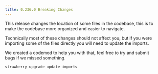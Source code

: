 ```yaml
---
title: 0.236.0 Breaking Changes
---
```

This release changes the location of some files in the codebase, this is to make
the codebase more organized and easier to navigate.

Technically most of these changes should not affect you, but if you were
importing some of the files directly you will need to update the imports.

We created a codemod to help you with that, feel free to try and submit bugs if
we missed something.

```bash
strawberry upgrade update-imports
```

